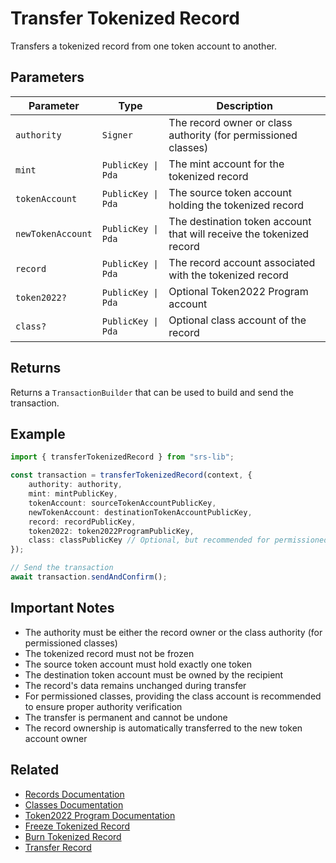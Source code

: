 # Transfer Tokenized Record

Transfers a tokenized record from one token account to another.

## Parameters

| Parameter | Type | Description |
|-----------|------|-------------|
| `authority` | `Signer` | The record owner or class authority (for permissioned classes) |
| `mint` | `PublicKey \| Pda` | The mint account for the tokenized record |
| `tokenAccount` | `PublicKey \| Pda` | The source token account holding the tokenized record |
| `newTokenAccount` | `PublicKey \| Pda` | The destination token account that will receive the tokenized record |
| `record` | `PublicKey \| Pda` | The record account associated with the tokenized record |
| `token2022?` | `PublicKey \| Pda` | Optional Token2022 Program account |
| `class?` | `PublicKey \| Pda` | Optional class account of the record |

## Returns

Returns a `TransactionBuilder` that can be used to build and send the transaction.

## Example

```typescript
import { transferTokenizedRecord } from "srs-lib";

const transaction = transferTokenizedRecord(context, {
    authority: authority,
    mint: mintPublicKey,
    tokenAccount: sourceTokenAccountPublicKey,
    newTokenAccount: destinationTokenAccountPublicKey,
    record: recordPublicKey,
    token2022: token2022ProgramPublicKey,
    class: classPublicKey // Optional, but recommended for permissioned classes
});

// Send the transaction
await transaction.sendAndConfirm();
```

## Important Notes

- The authority must be either the record owner or the class authority (for permissioned classes)
- The tokenized record must not be frozen
- The source token account must hold exactly one token
- The destination token account must be owned by the recipient
- The record's data remains unchanged during transfer
- For permissioned classes, providing the class account is recommended to ensure proper authority verification
- The transfer is permanent and cannot be undone
- The record ownership is automatically transferred to the new token account owner

## Related

- [Records Documentation](../records)
- [Classes Documentation](../classes)
- [Token2022 Program Documentation](https://spl.solana.com/token-2022)
- [Freeze Tokenized Record](./freeze-tokenized-record)
- [Burn Tokenized Record](./burn-tokenized-record)
- [Transfer Record](./transfer-record) 